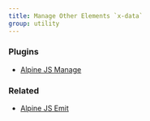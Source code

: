 ```yaml
---
title: Manage Other Elements `x-data`
group: utility
---
```


### Plugins

- [Alpine JS Manage](https://github.com/markmead/alpinejs-manage)

### Related

- [Alpine JS Emit](/components/emit)
